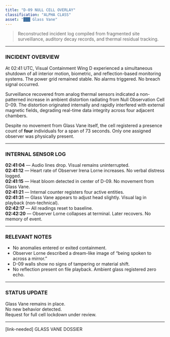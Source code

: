 ```yaml
---
title: "D-09 NULL CELL OVERLAY"
classification: "ALPHA CLASS"
asset: "███ Glass Vane"
---
```


> Reconstructed incident log compiled from fragmented site surveillance, auditory decay records, and thermal residual tracking.

---

### INCIDENT OVERVIEW

At 02:41 UTC, Visual Containment Wing D experienced a simultaneous shutdown of all interior motion, biometric, and reflection-based monitoring systems. The power grid remained stable. No alarms triggered. No breach signal occurred.

Surveillance recovered from analog thermal sensors indicated a non-patterned increase in ambient distortion radiating from Null Observation Cell D-09. The distortion originated internally and rapidly interfered with external magnetic fields, degrading real-time data integrity across four adjacent chambers.

Despite no movement from Glass Vane itself, the cell registered a presence count of **four** individuals for a span of 73 seconds. Only one assigned observer was physically present.

---

### INTERNAL SENSOR LOG

**02:41:04** — Audio lines drop. Visual remains uninterrupted.  
**02:41:12** — Heart rate of Observer Irena Lorne increases. No verbal distress logged.  
**02:41:15** — Heat bloom detected in center of D-09. No movement from Glass Vane.  
**02:41:21** — Internal counter registers four active entities.  
**02:41:31** — Glass Vane appears to adjust head slightly. Visual lag in playback (non-technical).  
**02:42:17** — All readings reset to baseline.  
**02:42:20** — Observer Lorne collapses at terminal. Later recovers. No memory of event.

---

### RELEVANT NOTES

- No anomalies entered or exited containment.
- Observer Lorne described a dream-like image of “being spoken to across a mirror.”
- D-09 walls show no signs of tampering or material shift.
- No reflection present on file playback. Ambient glass registered zero echo.

---

### STATUS UPDATE

Glass Vane remains in place.  
No new behavior detected.  
Request for full cell lockdown under review.

---

[link-needed] GLASS VANE DOSSIER
